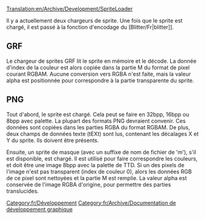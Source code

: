 [[Translation:en/Archive/Development/SpriteLoader]]


Il y a actuellement deux chargeurs de sprite. Une fois que le sprite est chargé, il est passé à la fonction d'encodage du [Blitter/Fr|blitter]].

== GRF ==

Le chargeur de sprites GRF lit le sprite en mémoire et le décode. La donnée d'index de la couleur est alors copiée dans la partie M du format de pixel courant RGBAM. Aucune conversion vers RGBA n'est faite, mais la valeur alpha est positionnée pour correspondre à la  partie transparente du sprite.

== PNG ==

Tout d'abord, le sprite est chargé. Cela peut se faire en 32bpp, 16bpp ou 8bpp avec palette. La plupart des formats PNG devraient convenir. Ces données sont copiées dans les parties RGBA du format RGBAM. De plus, deux champs de données texte (tEXt) sont lus, contenant les décalages X et Y du sprite. Ils doivent être présents.

Ensuite, un sprite de masque (avec un suffixe de nom de fichier de 'm'), s'il est disponible, est chargé. Il est utilisé pour faire correspondre les couleurs, et doit être une image 8bpp avec la palette de TTD. Si un des pixels de l'image n'est pas transparent (index de couleur 0), alors les données RGB de ce pixel sont nettoyées et la partie M est remplie. La valeur alpha est conservée de l'image RGBA d'origine, pour permettre des parties translucides.

[[Category:fr/Développement]]
[[Category:fr/Archive/Documentation de développement graphique]]